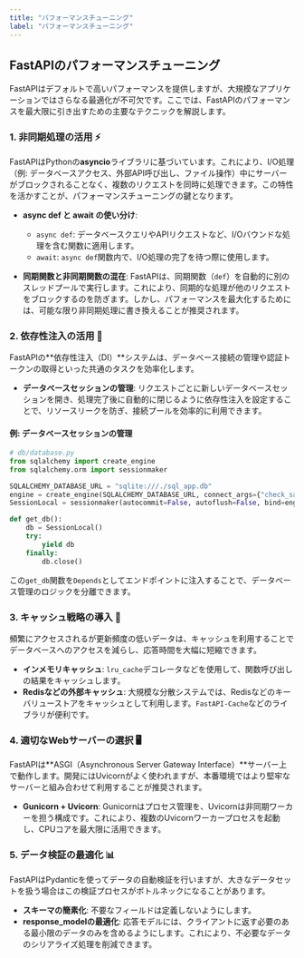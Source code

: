 ```yaml
---
title: "パフォーマンスチューニング"
label: "パフォーマンスチューニング"
---
```


## FastAPIのパフォーマンスチューニング

FastAPIはデフォルトで高いパフォーマンスを提供しますが、大規模なアプリケーションではさらなる最適化が不可欠です。ここでは、FastAPIのパフォーマンスを最大限に引き出すための主要なテクニックを解説します。

### 1. 非同期処理の活用 ⚡

FastAPIはPythonの**asyncio**ライブラリに基づいています。これにより、I/O処理（例: データベースアクセス、外部API呼び出し、ファイル操作）中にサーバーがブロックされることなく、複数のリクエストを同時に処理できます。この特性を活かすことが、パフォーマンスチューニングの鍵となります。

- **async def と await の使い分け**:
  - `async def`: データベースクエリやAPIリクエストなど、I/Oバウンドな処理を含む関数に適用します。
  - `await`: `async def`関数内で、I/O処理の完了を待つ際に使用します。

- **同期関数と非同期関数の混在**:
  FastAPIは、同期関数（`def`）を自動的に別のスレッドプールで実行します。これにより、同期的な処理が他のリクエストをブロックするのを防ぎます。しかし、パフォーマンスを最大化するためには、可能な限り非同期処理に書き換えることが推奨されます。

### 2. 依存性注入の活用 💉

FastAPIの**依存性注入（DI）**システムは、データベース接続の管理や認証トークンの取得といった共通のタスクを効率化します。

- **データベースセッションの管理**: リクエストごとに新しいデータベースセッションを開き、処理完了後に自動的に閉じるように依存性注入を設定することで、リソースリークを防ぎ、接続プールを効率的に利用できます。

#### 例: データベースセッションの管理

```python
# db/database.py
from sqlalchemy import create_engine
from sqlalchemy.orm import sessionmaker

SQLALCHEMY_DATABASE_URL = "sqlite:///./sql_app.db"
engine = create_engine(SQLALCHEMY_DATABASE_URL, connect_args={"check_same_thread": False})
SessionLocal = sessionmaker(autocommit=False, autoflush=False, bind=engine)

def get_db():
    db = SessionLocal()
    try:
        yield db
    finally:
        db.close()
```
この`get_db`関数を`Depends`としてエンドポイントに注入することで、データベース管理のロジックを分離できます。

### 3. キャッシュ戦略の導入 💾

頻繁にアクセスされるが更新頻度の低いデータは、キャッシュを利用することでデータベースへのアクセスを減らし、応答時間を大幅に短縮できます。

- **インメモリキャッシュ**: `lru_cache`デコレータなどを使用して、関数呼び出しの結果をキャッシュします。
- **Redisなどの外部キャッシュ**: 大規模な分散システムでは、Redisなどのキーバリューストアをキャッシュとして利用します。`FastAPI-Cache`などのライブラリが便利です。

### 4. 適切なWebサーバーの選択 🖥️

FastAPIは**ASGI（Asynchronous Server Gateway Interface）**サーバー上で動作します。開発にはUvicornがよく使われますが、本番環境ではより堅牢なサーバーと組み合わせて利用することが推奨されます。

- **Gunicorn + Uvicorn**: Gunicornはプロセス管理を、Uvicornは非同期ワーカーを担う構成です。これにより、複数のUvicornワーカープロセスを起動し、CPUコアを最大限に活用できます。

### 5. データ検証の最適化 📊

FastAPIはPydanticを使ってデータの自動検証を行いますが、大きなデータセットを扱う場合はこの検証プロセスがボトルネックになることがあります。

- **スキーマの簡素化**: 不要なフィールドは定義しないようにします。
- **response_modelの最適化**: 応答モデルには、クライアントに返す必要のある最小限のデータのみを含めるようにします。これにより、不必要なデータのシリアライズ処理を削減できます。